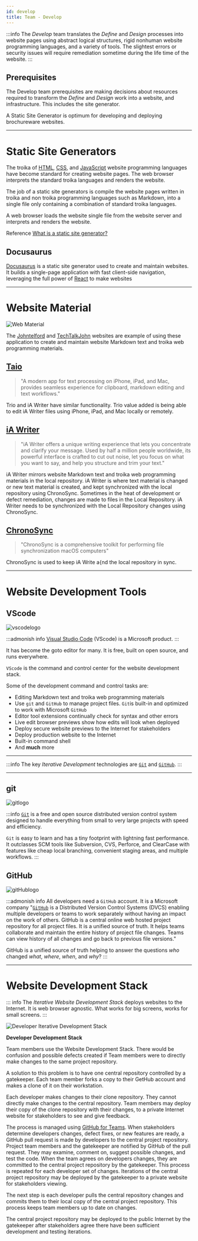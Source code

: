 ```yaml
---
id: develop
title: Team - Develop
---
```



:::info
The _Develop_ team translates the _Define_ and _Design_ processes into website pages using abstract logical structures, rigid nonhuman website programming languages, and a variety of tools. The slightest errors or security issues will require remediation sometime during the life time of the website.
:::

## Prerequisites

The Develop team prerequisites are making decisions about resources required to transform the _Define_ and _Design_ work into a website, and infrastructure. This includes the site generator.

A Static Site Generator is optimum for developing and deploying brochureware websites.

---

# Static Site Generators

The troika of [HTML](https://developer.mozilla.org/en-US/docs/Web/HTML), [CSS](https://developer.mozilla.org/en-US/docs/Web/CSS), and [JavaScript](https://developer.mozilla.org/en-US/docs/Web/JavaScript) website programming languages have become standard for creating website pages. The web browser interprets the standard troika languages and renders the website.

The job of a static site generators is compile the website pages written in troika and non troika programming languages such as Markdown, into a single file only containing a combination of standard troika languages.

A web browser loads the website single file from the website server and interprets and renders the website.

Reference
[What is a static site generator?](https://www.cloudflare.com/learning/performance/static-site-generator/)


## Docusaurus

[Docusaurus](https://docusaurus.io/) is a static site generator used to create and maintain websites.  It builds a single-page application with fast client-side navigation, leveraging the full power of [React](https://reactjs.org/) to make websites

---

# Website Material

![Web Material](/img/websitetextmaterial.png)

The [Johntelford](https://johntelford.com) and [TechTalkJohn](https://techtalkjohn.com) websites are example of using these application to create and maintain website Markdown text and troika web programming materials.

## [Taio](https://taio.app)

> "A modern app for text processing on iPhone, iPad, and Mac, provides seamless experience for clipboard, markdown editing and text workflows."

Trio and iA Writer have similar functionality. Trio value added is being able to edit iA Writer files using iPhone, iPad, and Mac locally or remotely.

## [iA Writer](https://ia.net/writer)

> "iA Writer offers a unique writing experience that lets you concentrate and clarify your message. Used by half a million people worldwide, its powerful interface is crafted to cut out noise, let you focus on what you want to say, and help you structure and trim your text."

iA Writer mirrors website Markdown text and troika web programming materials in the local repository. iA Writer is where text material is changed or new text material is created, and kept synchronized with the local repository using ChronoSync. Sometimes in the heat of development or defect remediation, changes are made to files in the Local Repository. iA Writer needs to be synchronized with the Local Repository changes using ChronoSync.

## [ChronoSync](https://www.econtechnologies.com/chronosync/overview.html)

> "ChronoSync is a comprehensive toolkit for performing file synchronization macOS computers"

ChronoSync is used to keep iA Write a{nd the local repository in sync.

---

# Website Development Tools

## VScode

<!--
<img src={/img/vscodelogo.png} height={100} width={100}/>
-->

![vscodelogo](/img/vscodelogo.png)

:::admonish info
[Visual Studio Code](https://code.visualstudio.com) (VScode) is a Microsoft product.
:::

It has become the goto editor for many. It is free, built on open source, and runs everywhere.

`VScode` is the command and control center for the website development stack.

Some of the development command and control tasks are:

- Editing Markdown text and troika web programming materials
- Use `git` and `GitHub` to manage project files. `Git`is built-in and optimized to work with Microsoft `GitHub`
- Editor tool extensions continually check for syntax and other errors
- Live edit browser previews show how edits will look when deployed
- Deploy secure website previews to the Internet for stakeholders
- Deploy production website to the Internet
- Built-in command shell
- And **much** more

---

:::info
The key _Iterative Development_ technologies are [`Git`](https://git-scm.com) and [`GitHub`](https://github.com/).
:::

---

## git

<!--
<img src={/img/gitlogo.png} width={100} height={100}/>
-->

![gitlogo](/img/gitlogo.png)

:::info
[`Git`](https://git-scm.com/) is a free and open source distributed version control system designed to handle everything from small to very large projects with speed and efficiency.

`Git` is easy to learn and has a tiny footprint with lightning fast performance. It outclasses SCM tools like Subversion, CVS, Perforce, and ClearCase with features like cheap local branching, convenient staging areas, and multiple workflows.
:::

## GitHub

<!--
<img src={gitHublogo.png} width={100} height={100}/>
-->

![gitHublogo](/img/gitHublogo.png)

:::admonish info
All developers need a `GitHub` account. It is a Microsoft company
"[`GitHub`](https://github.com/) is a Distributed Version Control Systems (DVCS) enabling multiple developers or teams to work separately without having an impact on the work of others. GitHub is a central online web hosted project repository for all project files. It is a unified source of truth. It helps teams collaborate and maintain the entire history of project file changes. Teams can view history of all changes and go back to previous file versions."

GitHub is a unified source of truth helping to answer the questions _who_ changed _what_, _where_, _when_, and _why_?
:::

---

# Website Development Stack

::: info
The _Iterative Website Development Stack_ deploys websites to the Internet. It is web browser agnostic. What works for big screens, works for small screens.
:::

![Developer Iterative Development Stack](/img/webdevstack.png)

**Developer Development Stack**

Team members use the Website Development Stack. There would be confusion and possible defects created if Team members were to directly make changes to the same project repository.

A solution to this problem is to have one central repository controlled by a gatekeeper. Each team member forks a copy to their GetHub account and makes a clone of it on their workstation.

Each developer makes changes to their clone repository. They cannot directly make changes to the central repository. Team members may deploy their copy of the clone repository with their changes, to a private Internet website for stakeholders to see and give feedback.

The process is managed using [GitHub for Teams](https://github.com/team). When stakeholders determine developers changes, defect fixes, or new features are ready, a GitHub pull request is made by developers to the central project repository. Project team members and the gatekeeper are notified by GitHub of the pull request. They may examine, comment on, suggest possible changes, and test the code. When the team agrees on developers changes, they are committed to the central project repository by the gatekeeper. This process is repeated for each developer set of changes. Iterations of the central project repository may be deployed by the gatekeeper to a private website for stakeholders viewing.

The next step is each developer pulls the central repository changes and commits them to their local copy of the central project repository. This process keeps team members up to date on changes.

The central project repository may be deployed to the public Internet by the gatekeeper after stakeholders agree there have been sufficient development and testing iterations.
